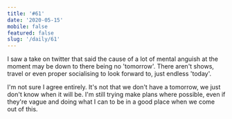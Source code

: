 ```yaml
---
title: '#61'
date: '2020-05-15'
mobile: false
featured: false
slug: '/daily/61'
---
```


I saw a take on twitter that said the cause of a lot of mental anguish at the moment may be down to there being no 'tomorrow'. There aren't shows, travel or even proper socialising to look forward to, just endless 'today'.

I'm not sure I agree entirely. It's not that we don't have a tomorrow, we just don't know when it will be. I'm still trying make plans where possible, even if they're vague and doing what I can to be in a good place when we come out of this.
